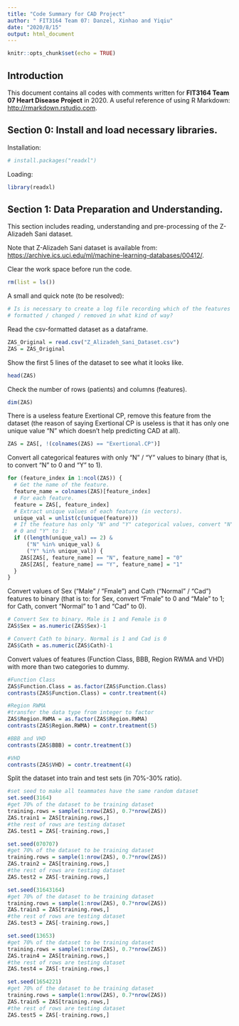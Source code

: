 ```yaml
---
title: "Code Summary for CAD Project"
author: " FIT3164 Team 07: Danzel, Xinhao and Yiqiu"
date: "2020/8/15"
output: html_document
---
```


```r
knitr::opts_chunk$set(echo = TRUE)
```

## Introduction

This document contains all codes with comments written for **FIT3164 Team 07 Heart Disease Project** in 2020.
A useful reference of using R Markdown: <http://rmarkdown.rstudio.com>.

## Section 0: Install and load necessary libraries.
Installation:
```r
# install.packages("readxl")
```

Loading:
```r
library(readxl)
```

## Section 1: Data Preparation and Understanding.

This section includes reading, understanding and pre-processing of the Z-Alizadeh Sani dataset.

Note that Z-Alizadeh Sani dataset is available from: <https://archive.ics.uci.edu/ml/machine-learning-databases/00412/>.

Clear the work space before run the code.
```r
rm(list = ls())
```

A small and quick note (to be resolved):
```r
# Is is necessary to create a log file recording which of the features have been
# formatted / changed / removed in what kind of way?
```

Read the csv-formatted dataset as a dataframe.
```r
ZAS_Original = read.csv("Z_Alizadeh_Sani_Dataset.csv")
ZAS = ZAS_Original
```

Show the first 5 lines of the dataset to see what it looks like.
```r
head(ZAS)
```

Check the number of rows (patients) and columns (features).
```r
dim(ZAS)
```

There is a useless feature Exertional CP, remove this feature from the dataset (the reason of saying Exertional CP is useless is that it has only one unique value "N" which doesn't help predicting CAD at all).
```r
ZAS = ZAS[, !(colnames(ZAS) == "Exertional.CP")]
```

Convert all categorical features with only "N" / "Y" values to binary (that is, to convert "N" to 0 and "Y" to 1).
```r
for (feature_index in 1:ncol(ZAS)) {
  # Get the name of the feature.
  feature_name = colnames(ZAS)[feature_index]
  # For each feature.
  feature = ZAS[, feature_index]
  # Extract unique values of each feature (in vectors).
  unique_val = unlist(c(unique(feature)))
  # If the feature has only "N" and "Y" categorical values, convert "N" to
  # 0 and "Y" to 1:
  if ((length(unique_val) == 2) &
      ("N" %in% unique_val) &
      ("Y" %in% unique_val)) {
    ZAS[ZAS[, feature_name] == "N", feature_name] = "0"
    ZAS[ZAS[, feature_name] == "Y", feature_name] = "1"
  }
}
```

Convert values of Sex ("Male" / "Fmale") and Cath ("Normal" / "Cad") features to binary (that is to: for Sex, convert "Fmale" to 0 and "Male" to 1; for Cath, convert "Normal" to 1 and "Cad" to 0).
```r
# Convert Sex to binary. Male is 1 and Female is 0
ZAS$Sex = as.numeric(ZAS$Sex)-1

# Convert Cath to binary. Normal is 1 and Cad is 0
ZAS$Cath = as.numeric(ZAS$Cath)-1
```

Convert values of features  (Function Class, BBB, Region RWMA and VHD) with more than two categories to dummy.
```r
#Function Class
ZAS$Function.Class = as.factor(ZAS$Function.Class)
contrasts(ZAS$Function.Class) = contr.treatment(4)

#Region RWMA
#transfer the data type from integer to factor
ZAS$Region.RWMA = as.factor(ZAS$Region.RWMA)
contrasts(ZAS$Region.RWMA) = contr.treatment(5)

#BBB and VHD
contrasts(ZAS$BBB) = contr.treatment(3)

#VHD
contrasts(ZAS$VHD) = contr.treatment(4)
```


Split the dataset into train and test sets (in 70%-30% ratio).
```r
#set seed to make all teammates have the same random dataset
set.seed(3164)
#get 70% of the dataset to be training dataset
training.rows = sample(1:nrow(ZAS), 0.7*nrow(ZAS))
ZAS.train1 = ZAS[training.rows,]
#the rest of rows are testing dataset
ZAS.test1 = ZAS[-training.rows,]

set.seed(070707)
#get 70% of the dataset to be training dataset
training.rows = sample(1:nrow(ZAS), 0.7*nrow(ZAS))
ZAS.train2 = ZAS[training.rows,]
#the rest of rows are testing dataset
ZAS.test2 = ZAS[-training.rows,]

set.seed(31643164)
#get 70% of the dataset to be training dataset
training.rows = sample(1:nrow(ZAS), 0.7*nrow(ZAS))
ZAS.train3 = ZAS[training.rows,]
#the rest of rows are testing dataset
ZAS.test3 = ZAS[-training.rows,]

set.seed(13653)
#get 70% of the dataset to be training dataset
training.rows = sample(1:nrow(ZAS), 0.7*nrow(ZAS))
ZAS.train4 = ZAS[training.rows,]
#the rest of rows are testing dataset
ZAS.test4 = ZAS[-training.rows,]

set.seed(1654221)
#get 70% of the dataset to be training dataset
training.rows = sample(1:nrow(ZAS), 0.7*nrow(ZAS))
ZAS.train5 = ZAS[training.rows,]
#the rest of rows are testing dataset
ZAS.test5 = ZAS[-training.rows,]
```